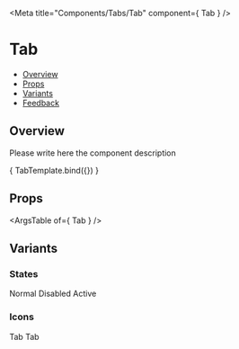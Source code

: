 
<Meta
  title="Components/Tabs/Tab"
  component={ Tab }
/>

<!--- Component template -->


<!--- Component documentation -->

# Tab
- [Overview](#overview)
- [Props](#props)
- [Variants](#variants)
- [Feedback](#feedback)

## Overview
Please write here the component description

<Canvas>
  <Story name="Overview"
         args={ {children: "Tab"} }>
    { TabTemplate.bind({}) }
  </Story>
</Canvas>

## Props
<ArgsTable of={ Tab } />

## Variants
### States
<Canvas>
  <Story name="States">
    <Tab>Normal</Tab>
    <Tab disabled>Disabled</Tab>
    <Tab active>Active</Tab>
  </Story>
</Canvas>

### Icons
<Canvas>
  <Story name="Icons">
    <Tab icon={Email}>
      Tab
    </Tab>
    <Tab icon={Email} iconSide="right">
      Tab
    </Tab>
  </Story>
</Canvas>
